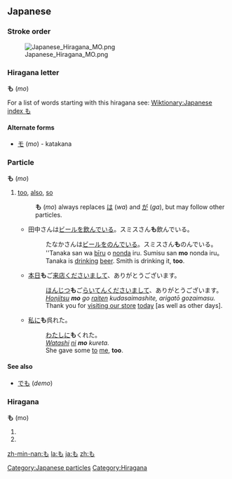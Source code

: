 ==Japanese==
===Stroke order===
[[Image:Japanese Hiragana MO.png]]


===Hiragana letter===
'''も''' (''mo'')

For a list of words starting with this hiragana see: [[Wiktionary:Japanese index も]]
====Alternate forms====
*[[モ]] (''mo'') - katakana


===Particle===
[[Category:Japanese particles]]
'''も''' (''mo'')

# [[too]], [[also]], [[so]]
#: '''も''' (''mo'') always replaces [[は]] (''wa'') and [[が]] (''ga''), but may follow other particles.
#* 田中さんは[[ビール]]を[[飲む|飲んで]]いる。スミスさん'''も'''飲んでいる。
#*:たなかさんは[[ビール]]を[[飲む|のんで]]いる。スミスさん'''も'''のんでいる。
#*:''Tanaka san wa [[bīru]] o [[nomu|nonda]] iru. Sumisu san '''mo''' nonda iru。
#*:Tanaka is [[drink|drinking]] [[beer]]. Smith is drinking it, '''too'''.
#* [[本日]]'''も'''ご[[来店]]くださいまして、ありがとうございます。
#*:[[ほんじつ]]'''も'''ご[[らいてん]]くださいまして、ありがとうございます。
#*:''[[honjitsu|Honjitsu]] '''mo''' go [[raiten]] kudasaimashite, arigatō gozaimasu.''
#*:Thank you for [[visit|visiting our store]] [[today]] [as well as other days].
#* [[私]][[に]]'''も'''呉れた。
#*:[[わたし]][[に]]'''も'''くれた。
#*:''[[watashi|Watashi]] [[ni]] '''mo''' kureta.''
#*:She gave some [[to]] [[me]], '''too'''.

====See also====
* [[でも]] (''demo'')

===Hiragana===
[[Category:Hiragana]]
'''も''' (mo)

# {{japdef|藻|[[algae]]}}
# {{japdef|喪|[[mourning]]}}

[[zh-min-nan:も]]
[[la:も]]
[[ja:も]]
[[zh:も]]